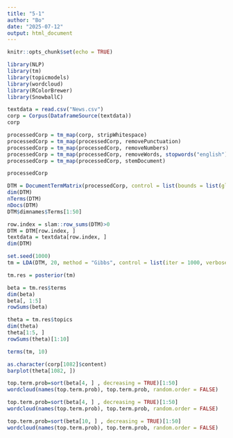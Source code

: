 ```yaml
---
title: "5-1"
author: "Bo"
date: "2025-07-12"
output: html_document
---
```


```r
knitr::opts_chunk$set(echo = TRUE)
```



```r
library(NLP)
library(tm)
library(topicmodels)
library(wordcloud)
library(RColorBrewer)
library(SnowballC)
```



```r
textdata = read.csv("News.csv")
corp = Corpus(DataframeSource(textdata))
corp
```

```r

processedCorp = tm_map(corp, stripWhitespace)
processedCorp = tm_map(processedCorp, removePunctuation)
processedCorp = tm_map(processedCorp, removeNumbers)
processedCorp = tm_map(processedCorp, removeWords, stopwords("english") )
processedCorp = tm_map(processedCorp, stemDocument)

processedCorp
```


```r
DTM = DocumentTermMatrix(processedCorp, control = list(bounds = list(global = c(3, Inf))))
dim(DTM)
nTerms(DTM)
nDocs(DTM)
DTM$dimnames$Terms[1:50]
```


```r

row.index = slam::row_sums(DTM)>0
DTM = DTM[row.index, ]
textdata = textdata[row.index, ]
dim(DTM)
```

```r

set.seed(1000)
tm = LDA(DTM, 20, method = "Gibbs", control = list(iter = 1000, verbose = 50))

```


```r
tm.res = posterior(tm)
```


```r
beta = tm.res$terms
dim(beta)
beta[, 1:5]
rowSums(beta)
```


```r
theta = tm.res$topics
dim(theta)
theta[1:5, ]
rowSums(theta)[1:10]
```


```r
terms(tm, 10)
```


```r
as.character(corp[1082]$content)
barplot(theta[1082, ])
```


```r
top.term.prob=sort(beta[4, ] , decreasing = TRUE)[1:50]
wordcloud(names(top.term.prob), top.term.prob, random.order = FALSE)
```


```r
top.term.prob=sort(beta[4, ] , decreasing = TRUE)[1:50]
wordcloud(names(top.term.prob), top.term.prob, random.order = FALSE)
```


```r
top.term.prob=sort(beta[10, ] , decreasing = TRUE)[1:50]
wordcloud(names(top.term.prob), top.term.prob, random.order = FALSE)
```
























































